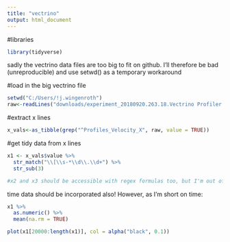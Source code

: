```yaml
---
title: "vectrino"
output: html_document
---
```


#libraries
```r
library(tidyverse)
```


sadly the vectrino data files are too big to fit on github. I'll therefore be bad (unreproducible) and use setwd() as a temporary workaround

#load in the big vectrino file
```r
setwd("C:/Users/!j.wingenroth")
raw<-readLines("downloads/experiment_20180920.263.18.Vectrino Profiler.00000.dat")
```

#extract x lines
```r
x_vals<-as_tibble(grep("^Profiles_Velocity_X", raw, value = TRUE))
```

#get tidy data from x lines
```r
x1 <- x_vals$value %>%
  str_match("\\[\\s-*\\d\\.\\d+") %>%
  str_sub(3)

#x2 and x3 should be accessible with regex formulas too, but I'm out of time for now
```

time data should be incorporated also! However, as I'm short on time:

```r

x1 %>%
  as.numeric() %>%
  mean(na.rm = TRUE)

plot(x1[20000:length(x1)], col = alpha("black", 0.1))

```

